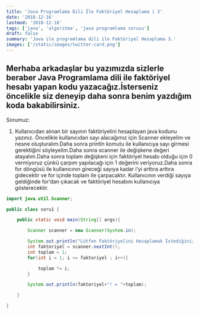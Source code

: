 ```yaml
---
title: 'Java Programlama Dili İle Faktöriyel Hesaplama | 3'
date: '2018-12-16'
lastmod: '2018-12-16'
tags: ['java', 'algoritma', 'java programlama sorusu']
draft: false
summary: 'Java ile programlama dili ile Faktöriyel Hesaplama 3.'
images: ['/static/images/twitter-card.png']
---
```



## Merhaba arkadaşlar bu yazımızda sizlerle beraber Java Programlama dili ile faktöriyel hesabı yapan kodu yazacağız.İsterseniz öncelikle siz deneyip daha sonra benim yazdığım koda bakabilirsiniz.

Sorumuz:
1. Kullanıcıdan alınan bir sayının faktöriyelini hesaplayan java kodunu yazınız.
Öncelikle kullanıcıdan sayı alacağımız için Scanner ekleyelim ve nesne oluşturalım.Daha sonra println komutu ile kullanıcıya sayı girmesi gerektiğini söyleyelim.Daha sonra scanner ile değişkene değeri atayalım.Daha sonra toplam değişkeni için faktöriyel hesabı olduğu için 0 vermiyoruz çünkü çarpım yapılacağı için 1 değerini veriyoruz.Daha sonra for döngüsü ile kullanıcının gireceği sayıya kadar i’yi arttıra arttıra gidecektir ve for içinde toplam ile çarpacaktır.
Kullanıcının verdiği sayıya geldiğinde for’dan çıkacak ve faktöriyel hesabını kullanıcıya gösterecektir.


```java
import java.util.Scanner;

public class soru1 {

    public static void main(String[] args){

        Scanner scanner = new Scanner(System.in);

        System.out.println("Lütfen Faktöriyelini Hesaplamak İstediğiniz Sayıyı Giriniz:");
        int faktoriyel = scanner.nextInt();
        int toplam = 1;
        for(int i = 1; i <= faktoriyel ; i++){

            toplam *= i;
        }

        System.out.println(faktoriyel+"! = "+toplam);

    }

}
```
